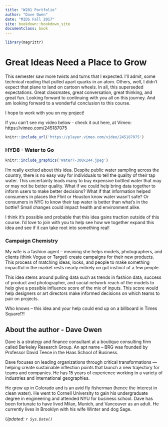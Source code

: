 ```yaml
---
title: "W201 Portfolio"
author: "Dave Owen"
date: "MIDS Fall 2017"
site: bookdown::bookdown_site
documentclass: book
---
```


<!-- This won't be displayed but it will initialize your R session. Add any R libraries you need here. -->
```r
library(magrittr)
```


# Great Ideas Need a Place to Grow {-}

This semester saw more twists and turns that I expected. I'll admit, some technical reading that pulled apart quarks in an atom. Others, well, I didn't expect that plane to land on cartoon wheels. In all, this superseded expectations. Great classmates, great conversation, great thinking, and great fun. Looking forward to continuing with you all on this journey. And am looking forward to a wonderful conclusion to this course. 

I hope to work with you on my project!

If you can't see my video below - check it out here, at Vimeo: https://vimeo.com/245187075

<!-- Below this line is just examples of how you can embed video from Google Drive. First you have to enable sharing, then just get the object ID which is that long string between d/ and /preview and will also be appended to any sharing link you generate for your video. -->
<p>
```r
knitr::include_url('https://player.vimeo.com/video/245187075')
```

### HYD8 - Water to Go

<!-- You can include images saved within your repo... -->
```r
knitr::include_graphics('Water7-300x244.jpeg')
```

I'm really excited about this idea. Despite public water sampling across the country, there is no easy way for individuals to tell the quality of their tap water. This uncertainty leads many to buy expensive bottled water that may or may not be better quality. What if we could help bring data together to inform users to make better decisions? What if that information helped consumers in places like Flint or Houston know water wasn't safe? Or consumers in NYC to know their tap water is better than what's in the bottle? Small changes could impact health and environment alike.

I think it's possible and probable that this idea gains traction outside of this course. I'd love to join with you to help see how we together expand this idea and see if it can take root into something real!

### Campaign Chemistry

My wife is a fashion agent – meaning she helps models, photographers, and clients (think Vogue or Target) create campaigns for their new products. This process of matching ideas, looks, and people to make something impactful in the market rests nearly entirely on gut instinct of a few people.

This idea stems around pulling data such as trends in fashion data, success of product and photographer, and social network reach of the models to help give a possible influence score of the mix of inputs. This score would help designers or art directors make informed decisions on which teams to pair on projects. 

Who knows – this idea and your help could end up on a billboard in Times Square!?!
 
## About the author - Dave Owen

Dave is a strategy and finance consultant at a boutique consulting firm called Berkeley Research Group. An apt name – BRG was founded by Professor David Teece in the Haas School of Business. 

Dave focuses on leading organizations through critical transformations — helping create sustainable inflection points that launch a new trajectory for teams and companies. He has 15 years of experience working in a variety of industries and international geographies. 

He grew up in Colorado and is an avid fly fisherman (hence the interest in clean water). He went to Cornell University to gain his undergraduate degree in engineering and attended NYU for business school. Dave has been fortunate to have lived Milan, Munich, and Vancouver as an adult. He currently lives in Brooklyn with his wife Winter and dog Sage.


*Updated: `r Sys.Date()`*
